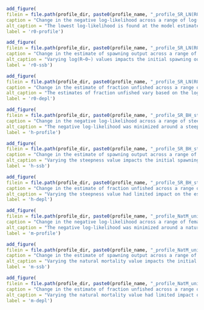 ```r
add_figure(
filein = file.path(profile_dir, paste0(profile_name, "_profile_SR_LN(R0)_prior_like_0"),  "piner_panel_SR_LN(R0).png"), 
caption = "Change in the negative log-likelihood across a range of log(R~0~) values",
alt_caption = "The lowest log-likelihood is found at the model estimated log(R~0~) value.",
label = 'r0-profile')
```

\pagebreak

```r
add_figure(
filein = file.path(profile_dir, paste0(profile_name, "_profile_SR_LN(R0)_prior_like_0"),  "SR_LN(R0)_trajectories_compare1_spawnbio.png"), 
caption = "Change in the estimate of spawning output across a range of log(R~0~) values",
alt_caption = "Varying log(R~0~) values impacts the initial spawning output with more limited impact on the final estimates.",
label = 'r0-ssb')
```

\pagebreak

```r
add_figure(
filein = file.path(profile_dir, paste0(profile_name, "_profile_SR_LN(R0)_prior_like_0"),  "SR_LN(R0)_trajectories_compare3_Bratio.png"), 
caption = "Change in the estimate of fraction unfished across a range of log(R~0~) values",
alt_caption = "The estimates of fraction unfished vary based on the log(R~0~).",
label = 'r0-depl')
```

\pagebreak

```r
add_figure(
filein = file.path(profile_dir, paste0(profile_name, "_profile_SR_BH_steep_prior_like_1"),  "piner_panel_SR_BH_steep.png"), 
caption = "Change in the negative log-likelihood across a range of steepness (h) values",
alt_caption = "The negative log-likelihood was minimized around a steepness value of 0.72.",
label = 'h-profile')
```

\pagebreak

```r
add_figure(
filein = file.path(profile_dir, paste0(profile_name, "_profile_SR_BH_steep_prior_like_1"),  "SR_BH_steep_trajectories_compare1_spawnbio.png"), 
caption = "Change in the estimate of spawning output across a range of steepness (h) values",
alt_caption = "Varying the steepness value impacts the initial spawning output with more limited impact on the final estimates.",
label = 'h-ssb')
```

\pagebreak

```r
add_figure(
filein = file.path(profile_dir, paste0(profile_name, "_profile_SR_BH_steep_prior_like_1"),  "SR_BH_steep_trajectories_compare3_Bratio.png"), 
caption = "Change in the estimate of fraction unfished across a range of steepness (h) values",
alt_caption = "Varying the steepness value had limited impact on the estimated fraction unfished relative to the base model",
label = 'h-depl')
```

\pagebreak

```r
add_figure(
filein = file.path(profile_dir, paste0(profile_name, "_profile_NatM_uniform_Fem_GP_1_prior_like_1"),  "piner_panel_NatM_uniform_Fem_GP_1.png"), 
caption = "Change in the negative log-likelihood across a range of female natural mortality (M) values",
alt_caption = "The negative log-likelihood was minimized around a natural moratlity value at 0.09.",
label = 'm-profile')
```

\pagebreak


```r
add_figure(
filein = file.path(profile_dir, paste0(profile_name, "_profile_NatM_uniform_Fem_GP_1_prior_like_1"),  "NatM_uniform_Fem_GP_1_trajectories_compare1_spawnbio.png"), 
caption = "Change in the estimate of spawning output across a range of female natural mortality (M) values",
alt_caption = "Varying the natural mortality value impacts the initial spawning output with more limited impact on the final estimates.",
label = 'm-ssb')
```

\pagebreak


```r
add_figure(
filein = file.path(profile_dir, paste0(profile_name, "_profile_NatM_uniform_Fem_GP_1_prior_like_1"),  "NatM_uniform_Fem_GP_1_trajectories_compare3_Bratio.png"), 
caption = "Change in the estimate of fraction unfished across a range of female natural mortality (M) values",
alt_caption = "Varying the natural mortality value had limited impact on the estimated fraction unfished relative to the base model",
label = 'm-depl')
```

